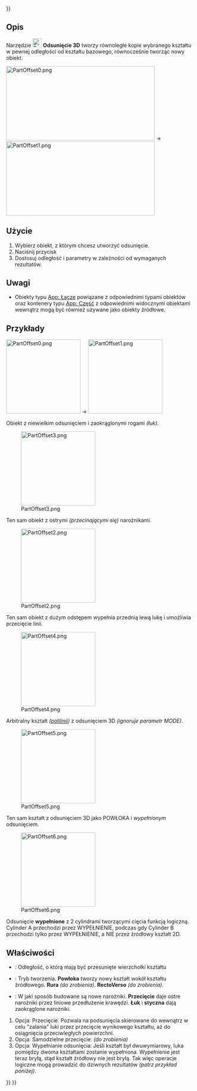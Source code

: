 <languages/>
{{UnfinishedDocu{{#translation:}}}}

{{Docnav/pl
|[[Part_CrossSections/pl|Przekrój poprzeczny]]
|[[Part_Offset2D/pl|Odsunięcie 2D]]
|[[Part_Workbench/pl|środowisko pracy Część]]
|IconL=Part_CrossSections.svg
|IconR=Part_Offset2D.svg
|IconC=Workbench_Part.svg
}}

{{GuiCommand/pl
|Name=Part Offset
|Name/pl=Część: Odsunięcie 3D
|MenuLocation=Część → Odsunięcie 3D
|Workbenches=[[Part_Workbench/pl|Część]]
|SeeAlso=[[Part_Thickness/pl|Grubość]], [[Part_Offset2D/pl|Odsunięcie 2D]]
}}

<span id="Description"></span>
==Opis==

Narzędzie [[Image:Part_Offset.svg|24px]] '''Odsunięcie 3D''' tworzy równoległe kopie wybranego kształtu w pewnej odległości od kształtu bazowego, równocześnie tworząc nowy obiekt.

[[Image:PartOffset0.png|400x200px]]  →  [[Image:PartOffset1.png|400x200px]]

<span id="Usage"></span>
==Użycie==

# Wybierz obiekt, z którym chcesz utworzyć odsunięcie. 
# Naciśnij przycisk {{Button|[[Image:Part_Offset.svg|16px]] '''Odsunięcie 3D'''}}
# Dostosuj odległość i parametry w zależności od wymaganych rezultatów.

<span id="Notes"></span>
==Uwagi==

* Obiekty typu [[App_Link/pl|App: Łącze]] powiązane z odpowiednimi typami obiektów oraz kontenery typu [[App_Part/pl|App: Część]] z odpowiednimi widocznymi obiektami wewnątrz mogą być również używane jako obiekty źródłowe. {{Version/pl|0.20}}

<span id="Examples"></span>
==Przykłady==

[[Image:PartOffset0.png|x200px]]  →  [[Image:PartOffset1.png|x200px]]

Obiekt z niewielkim odsunięciem i zaokrąglonymi rogami ''(łuk)''.

[[Image:PartOffset3.png|x200px]] 

Ten sam obiekt z ostrymi ''(przecinającymi się)'' narożnikami.

[[Image:PartOffset2.png|x200px]] 

Ten sam obiekt z dużym odstępem wypełnia przednią lewą lukę i umożliwia przecięcie linii.

[[Image:PartOffset4.png|x200px]] 

Arbitralny kształt ''([[Draft_Wire/pl|polilinii]])'' z odsunięciem 3D ''(ignoruje parametr MODE)''.

[[Image:PartOffset5.png|x200px]] 

Ten sam kształt z odsunięciem 3D jako POWŁOKA i ''wypełnionym'' odsunięciem.

[[Image:PartOffset6.png|x200px]] 

Odsunięcie '''wypełnione''' z 2 cylindrami tworzącymi cięcia funkcją logiczną. Cylinder A przechodzi przez WYPEŁNIENIE, podczas gdy Cylinder B przechodzi tylko przez WYPEŁNIENIE, a NIE przez źródłowy kształt 2D.

<span id="Properties"></span>
==Właściwości== 

* {{PropertyData/pl|Offset}}: Odległość, o którą mają być przesunięte wierzchołki kształtu
* {{PropertyData/pl|Mode}}: Tryb tworzenia. '''Powłoka''' tworzy nowy kształt wokół kształtu źródłowego. '''Rura''' ''(do zrobienia)''. '''RectoVerso''' ''(do zrobienia)''. 
* {{PropertyData/pl|Join type}}: W jaki sposób budowane są nowe narożniki. '''Przecięcie''' daje ostre narożniki przez liniowe przedłużenie krawędzi. '''Łuk''' i '''styczna''' dają zaokrąglone narożniki.

# Opcjaː Przecięcieː Pozwala na podsunięcia skierowane do wewnątrz w celu "zalania" luki przez przecięcie wynikowego kształtu, aż do osiągnięcia przeciwległych powierzchni. 
# Opcjaː Samodzielne przecięcieː ''(do zrobienia)''
# Opcjaː Wypełnianie odsunięciaː Jeśli kształt był dwuwymiarowy, luka pomiędzy dwoma kształtami zostanie wypełniona. Wypełnienie jest teraz bryłą, stąd kształt źródłowy nie jest bryłą. Tak więc operacje logiczne mogą prowadzić do dziwnych rezultatów ''(patrz przykład poniżej)''.


{{Docnav/pl
|[[Part_CrossSections/pl|Przekrój poprzeczny]]
|[[Part_Offset2D/pl|Odsunięcie 2D]]
|[[Part_Workbench/pl|środowisko pracy Część]]
|IconL=Part_CrossSections.svg
|IconR=Part_Offset2D.svg
|IconC=Workbench_Part.svg
}}

{{Part_Tools_navi{{#translation:}}}}
{{Userdocnavi{{#translation:}}}}